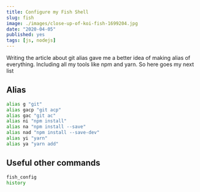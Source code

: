 ```yaml
---
title: Configure my Fish Shell
slug: fish
image: ./images/close-up-of-koi-fish-1699204.jpg
date: "2020-04-05"
published: yes
tags: [js, nodejs]
---
```



Writing the article about git alias gave me a better idea of making alias of everything. Including all my tools like npm and yarn. So here goes my next list

## Alias

<CodeDivWrapper>

<Highlight>

```bash
alias g "git"
alias gacp "git acp"
alias gac "git ac"
alias ni "npm install"
alias na "npm install --save"
alias nad "npm install --save-dev"
alias yi "yarn"
alias ya "yarn add"
```

</Highlight>

</CodeDivWrapper>

## Useful other commands

<CodeDivWrapper>

<Highlight>

```bash
fish_config
history
```

</Highlight>

</CodeDivWrapper>
